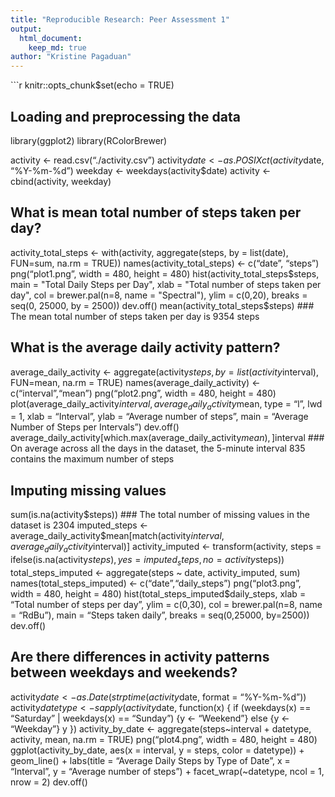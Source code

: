 ---
title: "Reproducible Research: Peer Assessment 1"
output:
  html_document:
    keep_md: true
author: "Kristine Pagaduan"
---

```{r setup, include = FALSE}
knitr::opts_chunk$set(echo = TRUE)

## Loading and preprocessing the data
library(ggplot2)
library(RColorBrewer)

activity <- read.csv("./activity.csv")
activity$date <- as.POSIXct(activity$date, "%Y-%m-%d")
weekday <-  weekdays(activity$date)
activity <- cbind(activity, weekday)


## What is mean total number of steps taken per day?
activity_total_steps <- with(activity, aggregate(steps, by = list(date), FUN=sum, na.rm = TRUE))
names(activity_total_steps) <- c("date", "steps")
png("plot1.png", width = 480, height = 480)
hist(activity_total_steps$steps, main = "Total Daily Steps per Day",
     xlab = "Total number of steps taken per day",
     col = brewer.pal(n=8, name = "Spectral"),
     ylim = c(0,20), 
     breaks = seq(0, 25000, by = 2500))
dev.off()
mean(activity_total_steps$steps)
### The mean total number of steps taken per day is 9354 steps


## What is the average daily activity pattern?
average_daily_activity <- aggregate(activity$steps, by = list(activity$interval), FUN=mean, na.rm = TRUE)
names(average_daily_activity) <- c("interval","mean")
png("plot2.png", width = 480, height = 480)
plot(average_daily_activity$interval, average_daily_activity$mean, type = "l", lwd = 1,
     xlab = "Interval", ylab = "Average number of steps", main = "Average Number of Steps per Intervals")
dev.off()
average_daily_activity[which.max(average_daily_activity$mean), ]$interval
### On average across all the days in the dataset, the 5-minute interval 835 contains the maximum number of steps


## Imputing missing values
sum(is.na(activity$steps))
### The total number of missing values in the dataset is 2304
imputed_steps <- average_daily_activity$mean[match(activity$interval, average_daily_activity$interval)]
activity_imputed <-  transform(activity, steps = ifelse(is.na(activity$steps),
                                                        yes = imputed_steps,
                                                        no = activity$steps))
total_steps_imputed <- aggregate(steps ~ date, activity_imputed, sum)
names(total_steps_imputed) <- c("date","daily_steps")
png("plot3.png", width = 480, height = 480)
hist(total_steps_imputed$daily_steps, xlab = "Total number of steps per day", ylim = c(0,30),
     col = brewer.pal(n=8, name = "RdBu"),
     main = "Steps taken daily",
     breaks = seq(0,25000, by=2500))
dev.off()


## Are there differences in activity patterns between weekdays and weekends?
activity$date <- as.Date(strptime(activity$date, format = "%Y-%m-%d"))
activity$datetype <- sapply(activity$date, function(x) {
  if (weekdays(x) == "Saturday" | weekdays(x) == "Sunday")
  {y <- "Weekend"} else
  {y <- "Weekday"}
  y
})
activity_by_date <- aggregate(steps~interval + datetype, activity, mean, na.rm = TRUE)
png("plot4.png", width = 480, height = 480)
ggplot(activity_by_date, aes(x = interval, y = steps, color = datetype)) + geom_line() +
  labs(title = "Average Daily Steps by Type of Date", x = "Interval", y = "Average number of steps") +
  facet_wrap(~datetype, ncol = 1, nrow = 2)
dev.off()
